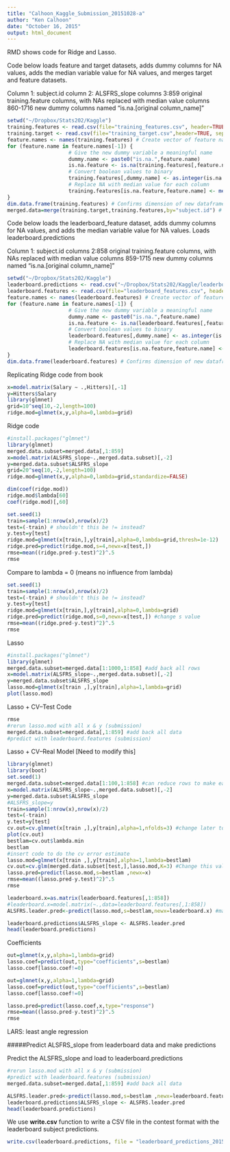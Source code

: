 ```yaml
---
title: "Calhoon_Kaggle_Submission_20151028-a"
author: "Ken Calhoon"
date: "October 16, 2015"
output: html_document
---
```


RMD shows code for Ridge and Lasso.

Code below loads feature and target datasets, adds dummy columns for NA values, adds the median variable value for NA values, and merges target and feature datasets. 

Column 1: subject.id
column 2: ALSFRS_slope
columns 3:859 original training.feature columns, with NAs replaced with median value
columns 860-1716 new dummy columns named "is.na.[original column_name]"

```r
setwd("~/Dropbox/Stats202/Kaggle")
training.features <- read.csv(file="training_features.csv", header=TRUE, sep=",")
training.target <- read.csv(file="training_target.csv",header=TRUE, sep=",")
feature.names <- names(training.features) # Create vector of feature names
for (feature.name in feature.names[-1]) {
                    # Give the new dummy variable a meaningful name
                    dummy.name <- paste0("is.na.",feature.name)
                    is.na.feature <- is.na(training.features[,feature.name])
                    # Convert boolean values to binary
                    training.features[,dummy.name] <- as.integer(is.na.feature)
                    # Replace NA with median value for each column
                    training.features[is.na.feature,feature.name] <- median(training.features[,feature.name], na.rm = TRUE)
}
dim.data.frame(training.features) # Confirms dimension of new dataframe
merged.data=merge(training.target,training.features,by="subject.id") # creates one DF with ALSFRS_slope (response variable) as column 2
```

Code below loads  the leaderboard_feature dataset, adds dummy columns for NA values, and adds the median variable value for NA values. Loads leaderboard.predictions

Column 1: subject.id
columns 2:858 original training.feature columns, with NAs replaced with median value
columns 859-1715 new dummy columns named "is.na.[original column_name]"

```r
setwd("~/Dropbox/Stats202/Kaggle")
leaderboard.predictions <- read.csv("~/Dropbox/Stats202/Kaggle/leaderboard_predictions-example.csv")
leaderboard.features <- read.csv(file="leaderboard_features.csv", header=TRUE, sep=",")
feature.names <- names(leaderboard.features) # Create vector of feature names
for (feature.name in feature.names[-1]) {
                    # Give the new dummy variable a meaningful name
                    dummy.name <- paste0("is.na.",feature.name)
                    is.na.feature <- is.na(leaderboard.features[,feature.name])
                    # Convert boolean values to binary
                    leaderboard.features[,dummy.name] <- as.integer(is.na.feature)
                    # Replace NA with median value for each column
                    leaderboard.features[is.na.feature,feature.name] <- median(leaderboard.features[,feature.name], na.rm = TRUE)
}
dim.data.frame(leaderboard.features) # Confirms dimension of new dataframe
```

Replicating Ridge code from book

```r
x=model.matrix(Salary ∼ .,Hitters)[,-1]
y=Hitters$Salary
library(glmnet)
grid=10^seq(10,-2,length=100)
ridge.mod=glmnet(x,y,alpha=0,lambda=grid)
```


Ridge code

```r
#install.packages("glmnet")
library(glmnet)
merged.data.subset=merged.data[,1:859]
x=model.matrix(ALSFRS_slope~.,merged.data.subset)[,-2]
y=merged.data.subset$ALSFRS_slope
grid=20^seq(10,-2,length=100)
ridge.mod=glmnet(x,y,alpha=0,lambda=grid,standardize=FALSE)
```

```r
dim(coef(ridge.mod))
ridge.mod$lambda[60]
coef(ridge.mod)[,60]
```

```r
set.seed(1)
train=sample(1:nrow(x),nrow(x)/2)
test=(-train) # shouldn't this be != instead?
y.test=y[test]
ridge.mod=glmnet(x[train,],y[train],alpha=0,lambda=grid,thresh=1e-12)
ridge.pred=predict(ridge.mod,s=4,newx=x[test,])
rmse=mean((ridge.pred-y.test)^2)^.5
rmse
```

Compare to lambda = 0 (means no influence from lambda)
```r
set.seed(1)
train=sample(1:nrow(x),nrow(x)/2)
test=(-train) # shouldn't this be != instead?
y.test=y[test]
ridge.mod=glmnet(x[train,],y[train],alpha=0,lambda=grid)
ridge.pred=predict(ridge.mod,s=0,newx=x[test,]) #change s value
rmse=mean((ridge.pred-y.test)^2)^.5
rmse
```


Lasso
```r
#install.packages("glmnet")
library(glmnet)
merged.data.subset=merged.data[1:1000,1:858] #add back all rows
x=model.matrix(ALSFRS_slope~.,merged.data.subset)[,-2]
y=merged.data.subset$ALSFRS_slope
lasso.mod=glmnet(x[train ,],y[train],alpha=1,lambda=grid)
plot(lasso.mod)
```

Lasso + CV--Test Code
```r

rmse
#rerun lasso.mod with all x & y (submission)
merged.data.subset=merged.data[,1:859] #add back all data
#predict with leaderboard.features (submission)

```

Lasso + CV--Real Model [Need to modify this]
```r
library(glmnet)
library(boot)
set.seed(1)
merged.data.subset=merged.data[1:100,1:858] #can reduce rows to make easier to work with
x=model.matrix(ALSFRS_slope~.,merged.data.subset)[,-2]
y=merged.data.subset$ALSFRS_slope
#ALSFRS_slope=y
train=sample(1:nrow(x),nrow(x)/2)
test=(-train)
y.test=y[test]
cv.out=cv.glmnet(x[train ,],y[train],alpha=1,nfolds=3) #change later to K=10, alpha can range 0 to 1 and can run CV on this to get best mix
plot(cv.out)
bestlam=cv.out$lambda.min
bestlam
#insert code to do the cv error estimate
lasso.mod=glmnet(x[train ,],y[train],alpha=1,lambda=bestlam)
cv.out=cv.glm(merged.data.subset[test,],lasso.mod,K=3) #Change this value later to 5 or 10
lasso.pred=predict(lasso.mod,s=bestlam ,newx=x)
rmse=mean((lasso.pred-y.test)^2)^.5
rmse

leaderboard.x=as.matrix(leaderboard.features[,1:858])
#leaderboard.x=model.matrix(~.,data=leaderboard.features[,1:858])
ALSFRS.leader.pred<-predict(lasso.mod,s=bestlam,newx=leaderboard.x) #make predictions

leaderboard.predictions$ALSFRS_slope <- ALSFRS.leader.pred
head(leaderboard.predictions)
```


Coefficients
```r
out=glmnet(x,y,alpha=1,lambda=grid)
lasso.coef=predict(out,type="coefficients",s=bestlam)
lasso.coef[lasso.coef!=0]
```

```r
out=glmnet(x,y,alpha=1,lambda=grid)
lasso.coef=predict(out,type="coefficients",s=bestlam)
lasso.coef[lasso.coef!=0]

lasso.pred=predict(lasso.coef,x,type="response")
rmse=mean((lasso.pred-y.test)^2)^.5
rmse
```

LARS: least angle regression



#####Predict ALSFRS_slope from leaderboard data and make predictions

Predict the ALSFRS_slope and load to leaderboard.predictions

```r
#rerun lasso.mod with all x & y (submission)
#predict with leaderboard.features (submission)
merged.data.subset=merged.data[,1:859] #add back all data

ALSFRS.leader.pred<-predict(lasso.mod,s=bestlam ,newx=leaderboard.features[,1:858]) #make predictions
leaderboard.predictions$ALSFRS_slope <- ALSFRS.leader.pred
head(leaderboard.predictions)
```

We use **write.csv** function to write a CSV file in the contest format with the leaderboard subject predictions. 

```r
write.csv(leaderboard.predictions, file = "leaderboard_predictions_20151023.csv",row.names=FALSE) # NEED TO MODIFY
```

